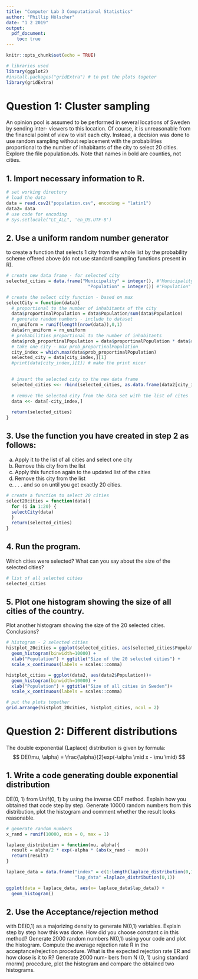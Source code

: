 ```yaml
---
title: "Computer Lab 3 Computational Statistics"
author: "Phillip Hölscher"
date: "1 2 2019"
output: 
  pdf_document:
    toc: true 
---
```


```r
knitr::opts_chunk$set(echo = TRUE)
```


```r
# libraries used
library(ggplot2)
#install.packages("gridExtra") # to put the plots togeter
library(gridExtra)
```

# Question 1: Cluster sampling

An opinion pool is assumed to be performed in several locations of Sweden by sending inter- viewers to this location. Of course, it is unreasonable from the financial point of view to visit each city. Instead, a decision was done to use random sampling without replacement with the probabilities proportional to the number of inhabitants of the city to select 20 cities. Explore the file population.xls. Note that names in bold are counties, not cities.


## 1. Import necessary information to R.
```r
# set working directory
# load the data
data = read.csv2("population.csv", encoding = "latin1")
data2= data
# use code for encoding
# Sys.setlocale("LC_ALL", 'en_US.UTF-8')
``` 

## 2. Use a uniform random number generator 
to create a function that selects 1 city from the whole list by the probability scheme offered above (do not use standard sampling functions present in R).

```r
# create new data frame - for selected city
selected_cities = data.frame("Municipality" = integer(), #"Municipality"
                               "Population" = integer()) #"Population"
```


```r
# create the select city function - based on max
selectCity = function(data){
  # proportional to the number of inhabitants of the city
  data$proportinalPopulation = data$Population/sum(data$Population)
  # generate random numbers - include to dataset
  rn_uniform = runif(length(nrow(data)),0,1)
  data$rn_uniform = rn_uniform
  # probabilities proportional to the number of inhabitants
  data$prob_proportinalPopulation = data$proportinalPopulation * data$rn_uniform
  # take one city - max prob_proportinalPopulation
  city_index = which.max(data$prob_proportinalPopulation)
  selected_city = data[city_index,][1]
  #print(data[city_index,][1]) # make the print nicer
  

  # insert the selected city to the new data frame
  selected_cities <<- rbind(selected_cities, as.data.frame(data2[city_index,]))
  
  # remove the selected city from the data set with the list of cites
  data <<- data[-city_index,]
  
  return(selected_cities)
}
```

## 3. Use the function you have created in step 2 as follows:
(a) Apply it to the list of all cities and select one city 
(b) Remove this city from the list
(c) Apply this function again to the updated list of the cities 
(d) Remove this city from the list
(e) . . . and so on until you get exactly 20 cities.

```r
# create a function to select 20 cities
select20cities = function(data){
  for (i in 1:20) {
  selectCity(data)
  }
  return(selected_cities)
}
```

## 4. Run the program. 
Which cities were selected? What can you say about the size of the
selected cities?
```r
# list of all selected cities
selected_cities
```

## 5. Plot one histogram showing the size of all cities of the country.
Plot another histogram showing the size of the 20 selected cities. Conclusions?

```r
# histogram - 2 selected cities
histplot_20cities = ggplot(selected_cities, aes(selected_cities$Population))+
  geom_histogram(binwidth=10000) +
  xlab("Population") + ggtitle("Size of the 20 selected cities") +
  scale_x_continuous(labels = scales::comma)
```

```r
histplot_cities = ggplot(data2, aes(data2$Population))+
  geom_histogram(binwidth=10000) +
  xlab("Population") + ggtitle("Size of all cities in Sweden")+
  scale_x_continuous(labels = scales::comma)
```

```r
# put the plots together
grid.arrange(histplot_20cities, histplot_cities, ncol = 2)
```


# Question 2: Different distributions

The double exponential (Laplace) distribution is given by formula:
$$ DE(\mu, \alpha) = \frac{\alpha}{2}exp(-\alpha \mid x - \mu \mid) $$


## 1. Write a code generating double exponential distribution 
DE(0, 1) from Unif(0, 1) by using the inverse CDF method. Explain how you obtained that code step by step. Generate 10000 random numbers from this distribution, plot the histogram and comment whether the result looks reasonable.

```r
# generate random numbers
x_rand = runif(10000, min = 0, max = 1)
```

```r
laplace_distribution = function(mu, alpha){
  result = alpha/2 * exp(-alpha * (abs(x_rand -  mu)))
  return(result)
}

laplace_data = data.frame("index" = c(1:length(laplace_distribution(0,1))),
                          "lap_data" =laplace_distribution(0,1))

ggplot(data = laplace_data, aes(x= laplace_data$lap_data)) + 
  geom_histogram()
```



## 2. Use the Acceptance/rejection method 
with DE(0,1) as a majorizing density to generate N(0,1) variables. Explain step by step how this was done. How did you choose constant c in this method? Generate 2000 random numbers N(0,1) using your code and plot the histogram. Compute the average rejection rate R in the acceptance/rejection procedure. What is the expected rejection rate ER and how close is it to R? Generate 2000 num- bers from N (0, 1) using standard rnorm() procedure, plot the histogram and compare the obtained two histograms.

